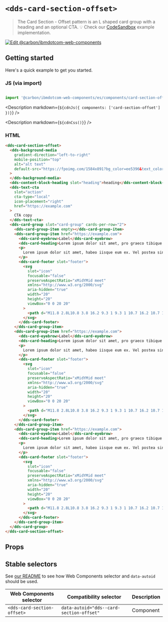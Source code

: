 




# `<dds-card-section-offset>`

> The Card Section - Offset pattern is an L shaped card group with a heading and an optional CTA.
> 💡 Check our
> [CodeSandbox](https://githubbox.com/carbon-design-system/carbon-for-ibm-dotcom/tree/master/packages/web-components/examples/codesandbox/components/card-section-offset)
> example implementation.

[![Edit @carbon/ibmdotcom-web-components](https://codesandbox.io/static/img/play-codesandbox.svg)](https://githubbox.com/carbon-design-system/carbon-for-ibm-dotcom/tree/master/packages/web-components/examples/codesandbox/components/card-section-offset)

## Getting started

Here's a quick example to get you started.

### JS (via import)

```javascript

import '@carbon/ibmdotcom-web-components/es/components/card-section-offset/index.js';

```

<Description markdown={`${cdnJs({ components: ['card-section-offset'] })}`} />

<Description markdown={`${cdnCss()}`} />

### HTML

```html
<dds-card-section-offset>
  <dds-background-media
    gradient-direction="left-to-right"
    mobile-position="top"
    alt="alt text"
    default-src="https://fpoimg.com/1584x891?bg_color=ee5396&text_color=161616"
  >
  </dds-background-media>
  <dds-content-block-heading slot="heading">heading</dds-content-block-heading>
  <dds-text-cta
    slot="action"
    cta-type="local"
    icon-placement="right"
    href="https://example.com"
  >
    CTA copy
  </dds-text-cta>
  <dds-card-group slot="card-group" cards-per-row="2">
    <dds-card-group-item empty></dds-card-group-item>
    <dds-card-group-item href="https://example.com">
      <dds-card-eyebrow>Label</dds-card-eyebrow>
      <dds-card-heading>Lorem ipsum dolor sit amet, pro graeco tibique an</dds-card-heading>
      <p>
        Lorem ipsum dolor sit amet, habeo iisque eum ex. Vel postea singulis democritum ex. Illud ullum graecis
      </p>
      <dds-card-footer slot="footer">
        <svg
          slot="icon"
          focusable="false"
          preserveAspectRatio="xMidYMid meet"
          xmlns="http://www.w3.org/2000/svg"
          aria-hidden="true"
          width="20"
          height="20"
          viewBox="0 0 20 20"
        >
          <path d="M11.8 2.8L10.8 3.8 16.2 9.3 1 9.3 1 10.7 16.2 10.7 10.8 16.2 11.8 17.2 19 10z"></path>
        </svg>
      </dds-card-footer>
    </dds-card-group-item>
    <dds-card-group-item href="https://example.com">
      <dds-card-eyebrow>Label</dds-card-eyebrow>
      <dds-card-heading>Lorem ipsum dolor sit amet, pro graeco tibique an</dds-card-heading>
      <p>
        Lorem ipsum dolor sit amet, habeo iisque eum ex. Vel postea singulis democritum ex. Illud ullum graecis
      </p>
      <dds-card-footer slot="footer">
        <svg
          slot="icon"
          focusable="false"
          preserveAspectRatio="xMidYMid meet"
          xmlns="http://www.w3.org/2000/svg"
          aria-hidden="true"
          width="20"
          height="20"
          viewBox="0 0 20 20"
        >
          <path d="M11.8 2.8L10.8 3.8 16.2 9.3 1 9.3 1 10.7 16.2 10.7 10.8 16.2 11.8 17.2 19 10z"></path>
        </svg>
      </dds-card-footer>
    </dds-card-group-item>
    <dds-card-group-item href="https://example.com">
      <dds-card-eyebrow>Label</dds-card-eyebrow>
      <dds-card-heading>Lorem ipsum dolor sit amet, pro graeco tibique an</dds-card-heading>
      <p>
        Lorem ipsum dolor sit amet, habeo iisque eum ex. Vel postea singulis democritum ex. Illud ullum graecis
      </p>
      <dds-card-footer slot="footer">
        <svg
          slot="icon"
          focusable="false"
          preserveAspectRatio="xMidYMid meet"
          xmlns="http://www.w3.org/2000/svg"
          aria-hidden="true"
          width="20"
          height="20"
          viewBox="0 0 20 20"
        >
          <path d="M11.8 2.8L10.8 3.8 16.2 9.3 1 9.3 1 10.7 16.2 10.7 10.8 16.2 11.8 17.2 19 10z"></path>
        </svg>
      </dds-card-footer>
    </dds-card-group-item>
  </dds-card-group>
</dds-card-section-offset>
```

## Props

<Props of="dds-card-section-offset" />
<Description markdown={markdownContents} />

## Stable selectors

See [our README](https://github.com/carbon-design-system/carbon-for-ibm-dotcom/tree/master/packages/web-components#stable-selectors-for-analytics-and-integratione2e-testing-in-web-components) to see how Web Components selector and `data-autoid` should be used.

| Web Components selector       | Compatibility selector                    | Description |
| ----------------------------- | ----------------------------------------- | ----------- |
| `<dds-card-section-offset>`   | `data-autoid="dds--card-section-offset"`  | Component   |

<Description markdown={contributing} />
